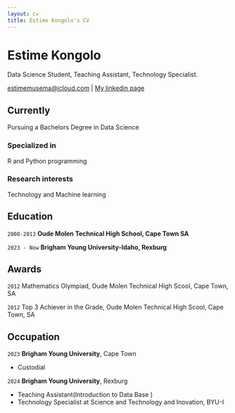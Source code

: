 ```yaml
---
layout: cv
title: Estime Kongolo's CV
---
```

# Estime Kongolo
Data Science Student, Teaching Assistant, Technology Specialist.

<div id="webaddress">
<a href="estimemusema@icloud.com">estimemusema@icloud.com</a>
| <a href="https://www.linkedin.com/in/estimemusemakongolo/">My linkedin page</a>
</div>

## Currently

Pursuing a Bachelors Degree in Data Science 

### Specialized in

R and Python programming


### Research interests

Technology and Machine learning


## Education

`2008-2013`
__Oude Molen Technical High School, Cape Town SA__

`2023 - Now`
__Brigham Young University-Idaho, Rexburg__



## Awards

`2012`
Mathematics Olympiad, Oude Molen Technical High Scool, Cape Town, SA

`2012`
Top 3 Achiever in the Grade, Oude Molen Technical High Scool, Cape Town, SA

## Occupation

`2023`
__Brigham Young University__, Cape Town

- Custodial

`2024`
__Brigham Young University__, Rexburg

- Teaching Assistant(Introduction to Data Base )
- Technology Specialist at Science and Technology and Inovation, BYU-I 


<!-- ### Footer

Last updated: May 2013 -->
